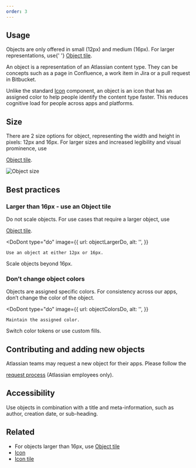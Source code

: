 ```yaml
---
order: 3
---
```




## Usage

<SectionMessage appearance="warning">
	Objects are only offered in small (12px) and medium (16px). For larger representations, use{' '}
	<a href="/components/object/object-tile/examples">Object tile</a>.
</SectionMessage>

An object is a representation of an Atlassian content type. They can be concepts such as a page in
Confluence, a work item in Jira or a pull request in Bitbucket.

Unlike the standard <a href="/components/icon/examples">Icon</a> component, an object is an icon
that has an assigned color to help people identify the content type faster. This reduces cognitive
load for people across apps and platforms.

## Size

There are 2 size options for object, representing the width and height in pixels: 12px and 16px. For
larger sizes and increased legibility and visual prominence, use

<a href="/components/object/object-tile/examples">Object tile</a>.

<Image src={objectSizeLight} srcDark={objectSizeDark} alt="Object size" />

## Best practices

### Larger than 16px - use an Object tile

Do not scale objects. For use cases that require a larger object, use

<a href="/components/object/object-tile/examples">Object tile</a>.

<DoDont
	type="do"
	image={{
		url: objectLargerDo,
		alt: '',
	}}
>
	Use an object at either 12px or 16px.
</DoDont>
<DoDont
	type="dont"
	image={{
		url: objectLargerDont,
		alt: '',
	}}
>
	Scale objects beyond 16px.
</DoDont>

### Don’t change object colors

Objects are assigned specific colors. For consistency across our apps, don’t change the color of the
object.

<DoDont
	type="do"
	image={{
		url: objectColorsDo,
		alt: '',
	}}
>
	Maintain the assigned color.
</DoDont>
<DoDont
	type="dont"
	image={{
		url: objectColorsDont,
		alt: '',
	}}
>
	Switch color tokens or use custom fills.
</DoDont>

## Contributing and adding new objects

Atlassian teams may request a new object for their apps. Please follow the

<a href="https://go.atlassian.com/ads-request-object">request process</a> (Atlassian employees
only).

## Accessibility

Use objects in combination with a title and meta-information, such as author, creation date, or
sub-heading.

## Related

- For objects larger than 16px, use <a href="/components/object/object-tile/examples">Object
  tile</a>
- <a href="/components/icon/examples">Icon</a>
- <a href="/components/icon/icon-tile/examples">Icon tile</a>
